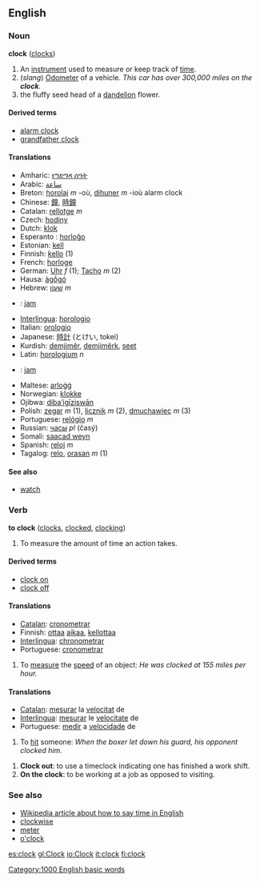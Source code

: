 ==English==
===Noun===
'''clock''' ([[clocks]])

# An [[instrument]] used to measure or keep track of [[time]].
# (''slang'') [[Odometer]] of a vehicle. ''This car has over 300,000 miles on the '''clock'''.''
# the fluffy seed head of a [[dandelion]] flower.

====Derived terms====
*[[alarm clock]]
*[[grandfather clock]]

====Translations====
*Amharic: [[የግድግዳ ሰዓት]]
*Arabic: [[ساعة]]
*Breton: [[horolaj]] ''m'' -où, [[dihuner]] ''m'' -ioù alarm clock
*Chinese: [[鐘]], [[時鐘]]
*Catalan: [[rellotge]] ''m''
*Czech: [[hodiny]]
*Dutch: [[klok]]
*Esperanto : [[horloĝo]]
*Estonian: [[kell]]
*Finnish: [[kello]] (1)
*French: [[horloge]]
*German: [[Uhr]] ''f'' (1); [[Tacho]] ''m'' (2)
*Hausa: [[àgṓgó]]
*Hebrew: [[שעון|שָׁעוֹן]] ''m''
*{{id}}: [[jam]]
*[[Interlingua]]: [[horologio]]
*Italian: [[orologio]]
*Japanese: [[時計]] (とけい, tokei)
*Kurdish: [[demjimêr]], [[demjimêrk]], [[seet]]
*Latin: [[horologium]] ''n''
*{{ms}}: [[jam]]
*Maltese: [[arloġġ]]
*Norwegian: [[klokke]]
*Ojibwa: [[dibaʼigīziswān]]
*Polish: [[zegar]] ''m'' (1), [[licznik]] ''m'' (2), [[dmuchawiec]] ''m'' (3)
*Portuguese: [[relógio]] ''m''
*Russian: [[часы]] ''pl'' (časý)
*Somali: [[saacad weyn]]
*Spanish: [[reloj]] ''m''
*Tagalog: [[relo]], [[orasan]] ''m'' (1)

====See also====
*[[watch]]

===Verb===
'''to clock''' ([[clocks]], [[clocked]], [[clocking]])

# To measure the amount of time an action takes.

====Derived terms====
*[[clock on]]
*[[clock off]]

====Translations====
*[[Catalan]]: [[cronometrar]]
*Finnish: [[ottaa]] [[aikaa]], [[kellottaa]]
*[[Interlingua]]: [[chronometrar]]
*Portuguese: [[cronometrar]]

# To [[measure]] the [[speed]] of an object: ''He was clocked at 155 miles per hour.''

====Translations====
*[[Catalan]]: [[mesurar]] la [[velocitat]] de
*[[Interlingua]]: [[mesurar]] le [[velocitate]] de
*Portuguese: [[medir]] a [[velocidade]] de

# To [[hit]] someone: ''When the boxer let down his guard, his opponent clocked him.''

# '''Clock out''': to use a timeclock indicating one has finished a work shift.
# '''On the clock''': to be working at a job as opposed to visiting.

===See also===
*[[w:Time|Wikipedia article about how to say time in English]]
*[[clockwise]]
*[[meter]]
*[[o'clock]]

[[Category:1000 English basic words]]

[[es:clock]]
[[gl:Clock]]
[[io:Clock]]
[[it:clock]]
[[fi:clock]]